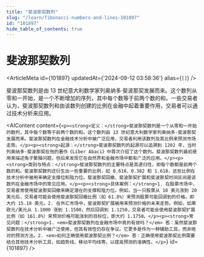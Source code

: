 ```yaml
---
title: "斐波那契数列"
slug: "/learn/fibonacci-numbers-and-lines-101897"
id: "101897"
hide_table_of_contents: true
---
```



# 斐波那契数列

<ArticleMeta id={101897} updatedAt={'2024-09-12 03:58:36'} alias={`[]`} />
<div className='border-solid border-b border-t-0 my-4 border-[var(--ifm-color-gray-300)]' />

斐波那契数列是由 13 世纪意大利数学家列奥纳多·斐波那契发展而来。这个数列从零和一开始，是一个不断增加的序列，其中每个数等于前两个数的和。一些交易者认为，斐波那契数列和由该数列创建的比例在金融中起着重要作用，交易者可以通过技术分析来应用。

<AIContent content={`<p><strong>定义：</strong>斐波那契数列是一个从零和一开始的数列，其中每个数等于前两个数的和。这个数列由 13 世纪意大利数学家列奥纳多·斐波那契发展而来。斐波那契数列在金融技术分析中被广泛应用，交易者利用该数列及其比例来预测市场走势。</p><p><strong>起源：</strong>斐波那契数列的起源可以追溯到 1202 年，当时列奥纳多·斐波那契在他的著作《Liber Abaci》中首次介绍了这个数列。斐波那契数列最初是用来描述兔子繁殖问题，但后来发现它在自然界和金融市场中都有广泛的应用。</p><p><strong>类别与特点：</strong>斐波那契数列的主要特点是其递归性，即每个数都是前两个数的和。斐波那契数列还衍生出一些重要的比例，如 0.618、0.382 和 1.618，这些比例在技术分析中被用来确定支撑位和阻力位。斐波那契回撤、斐波那契扩展和斐波那契时间区间是该数列在金融市场中的常见应用。</p><p><strong>具体案例：</strong>1. 在股票市场中，交易者常使用斐波那契回撤来确定潜在的支撑和阻力位。例如，当一只股票从 10 美元涨到 20 美元后，交易者可能会使用斐波那契回撤比例（如 61.8%）来预测股票可能回调到的价格，即大约 15.18 美元。2. 在外汇市场中，斐波那契扩展被用来预测价格的未来走势。例如，如果欧元/美元从 1.1000 涨到 1.1500，然后回调到 1.1250，交易者可能会使用斐波那契扩展比例（如 161.8%）来预测价格可能涨到的目标位，即大约 1.1750。</p><p><strong>常见问题：</strong>1. <em>斐波那契数列在金融市场中真的有效吗？</em> 答：虽然斐波那契数列在技术分析中被广泛使用，但其有效性仍存在争议。它更多是作为一种辅助工具，而非绝对的预测方法。2. <em>如何正确使用斐波那契比例？</em> 答：正确使用斐波那契比例需要结合其他技术分析工具，如趋势线、移动平均线等，以提高预测的准确性。</p>`} id={101897} />
